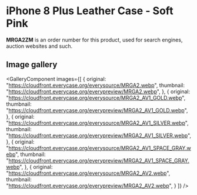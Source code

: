
# iPhone 8 Plus Leather Case - Soft Pink

<Callout type='info' emoji='👉🏻'>**MRGA2ZM** is an order number for this product, used for search engines, auction websites and such.</Callout>

## Image gallery

<GalleryComponent
    images={[
      {
        original: "https://cloudfront.everycase.org/everysource/MRGA2.webp",
        thumbnail: "https://cloudfront.everycase.org/everypreview/MRGA2.webp",
      },
      {
        original: "https://cloudfront.everycase.org/everysource/MRGA2_AV1_GOLD.webp",
        thumbnail: "https://cloudfront.everycase.org/everypreview/MRGA2_AV1_GOLD.webp",
      },
      {
        original: "https://cloudfront.everycase.org/everysource/MRGA2_AV1_SILVER.webp",
        thumbnail: "https://cloudfront.everycase.org/everypreview/MRGA2_AV1_SILVER.webp",
      },
      {
        original: "https://cloudfront.everycase.org/everysource/MRGA2_AV1_SPACE_GRAY.webp",
        thumbnail: "https://cloudfront.everycase.org/everypreview/MRGA2_AV1_SPACE_GRAY.webp",
      },
      {
        original: "https://cloudfront.everycase.org/everysource/MRGA2_AV2.webp",
        thumbnail: "https://cloudfront.everycase.org/everypreview/MRGA2_AV2.webp",
      }
    ]}
  />
